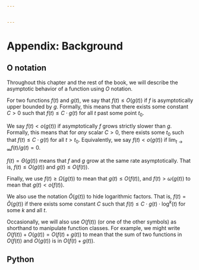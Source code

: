 ```yaml
---


---
```


# Appendix: Background

## O notation

Throughout this chapter and the rest of the book, we will describe the
asymptotic behavior of a function using $O$ notation.

For two functions $f(t)$ and $g(t)$, we say that $f(t) \le O(g(t))$ if
$f$ is asymptotically upper bounded by $g$. Formally, this means that
there exists some constant $C > 0$ such that $f(t) \le C \cdot g(t)$ for
all $t$ past some point $t_0$.

We say $f(t) < o(g(t))$ if asymptotically $f$ grows strictly slower than
$g$. Formally, this means that for *any* scalar $C > 0$, there exists
some $t_0$ such that $f(t) \le C \cdot g(t)$ for all $t > t_0$.
Equivalently, we say $f(t) < o(g(t))$ if
$\lim_{t \to \infty} f(t)/g(t) = 0$.

$f(t) = \Theta(g(t))$ means that $f$ and $g$ grow at the same rate
asymptotically. That is, $f(t) \le O(g(t))$ and $g(t) \le O(f(t))$.

Finally, we use $f(t) \ge \Omega(g(t))$ to mean that $g(t) \le O(f(t))$,
and $f(t) > \omega(g(t))$ to mean that $g(t) < o(f(t))$.

We also use the notation $\tilde O(g(t))$ to hide logarithmic factors.
That is, $f(t) = \tilde O(g(t))$ if there exists some constant $C$ such
that $f(t) \le C \cdot g(t) \cdot \log^k(t)$ for some $k$ and all $t$.

Occasionally, we will also use $O(f(t))$ (or one of the other symbols)
as shorthand to manipulate function classes. For example, we might write
$O(f(t)) + O(g(t)) = O(f(t) + g(t))$ to mean that the sum of two
functions in $O(f(t))$ and $O(g(t))$ is in $O(f(t) + g(t))$.

## Python


